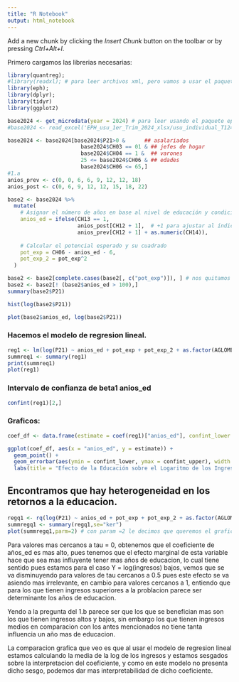 ```yaml
---
title: "R Notebook"
output: html_notebook
---
```


Add a new chunk by clicking the *Insert Chunk* button on the toolbar or by pressing *Ctrl+Alt+I*.

Primero cargamos las librerias necesarias: 

```r
library(quantreg);
#library(readxl); # para leer archivos xml, pero vamos a usar el paquete eph
library(eph);
library(dplyr);
library(tidyr)
library(ggplot2)
```

```r
base2024 <- get_microdata(year = 2024) # para leer usando el paquete eph 
#base2024 <- read_excel('EPH_usu_1er_Trim_2024_xlsx/usu_individual_T124.xlsx')

base2024 <- base2024[base2024$P21>0 &      ## asalariados
                       base2024$CH03 == 01 & ## jefes de hogar
                       base2024$CH04 == 1 &  ## varones
                       25 <= base2024$CH06 & ## edades
                       base2024$CH06 <= 65,]
#1.a
anios_prev <- c(0, 0, 6, 6, 9, 12, 12, 18)
anios_post <- c(0, 6, 9, 12, 12, 15, 18, 22)

base2 <- base2024 %>%
  mutate(
    # Asignar el número de años en base al nivel de educación y condición de finalización
    anios_ed = ifelse(CH13 == 1,
                      anios_post[CH12 + 1],  # +1 para ajustar al índice en R
                      anios_prev[CH12 + 1] + as.numeric(CH14)),
    
    # Calcular el potencial esperado y su cuadrado
    pot_exp = CH06 - anios_ed - 6,
    pot_exp_2 = pot_exp^2
  )

base2 <- base2[complete.cases(base2[, c("pot_exp")]), ] # nos quitamos los na's.
base2 <- base2[! (base2$anios_ed > 100),]
summary(base2$P21)
```

```r
hist(log(base2$P21))
```

```r
plot(base2$anios_ed, log(base2$P21))
```

### Hacemos el modelo de regresion lineal.

```r
reg1 <- lm(log(P21) ~ anios_ed + pot_exp + pot_exp_2 + as.factor(AGLOMERADO) + as.factor(CH07), data=base2)
summreq1 <- summary(reg1)
print(summreq1)
plot(reg1)
```

### Intervalo de confianza de beta1 anios_ed 

```r
confint(reg1)[2,] 
```

### Graficos: 

```r
coef_df <- data.frame(estimate = coef(reg1)["anios_ed"], confint_lower = confint(reg1)["anios_ed", 1], confint_upper = confint(reg1)["anios_ed", 2])

ggplot(coef_df, aes(x = "anios_ed", y = estimate)) +
  geom_point() +
  geom_errorbar(aes(ymin = confint_lower, ymax = confint_upper), width = 0.2) +
  labs(title = "Efecto de la Educación sobre el Logaritmo de los Ingresos", y = "Coeficiente (anios_ed)", x = "Años de educación")

```

## Encontramos que hay heterogeneidad en los retornos a la educacion. 

```r
regq1 <- rq(log(P21) ~ anios_ed + pot_exp + pot_exp_2 + as.factor(AGLOMERADO) + as.factor(CH07),data=base2,tau =1:9/10,ci = FALSE)
summregq1 <- summary(regq1,se="ker")
plot(summregq1,parm=2) # con param =2 le decimos que queremos el grafico de valores e intervalos de confianza de años de educacion. 
```

Para valores mas cercanos a tau = 0, obtenemos que el coeficiente de años_ed es mas alto, pues tenemos que el efecto marginal de esta variable hace que sea mas influyente tener mas años de educacion, lo cual tiene sentido pues estamos para el caso Y = log(ingresos) bajos, vemos que se va disminuyendo para valores de tau cercanos a 0.5 pues este efecto se va asiendo mas irrelevante, en cambio para valores cercanos a 1, entiendo que para los que tienen ingresos superiores a la problacion parece ser determinante los años de educacion. 



Yendo a la pregunta del 1.b parece ser que los que se benefician mas son los que tienen ingresos altos y bajos, sin embargo los que tienen ingresos medios en comparacion con los antes mencionados no tiene tanta influencia un año mas de educacion.


La comparacion grafica que veo es que al usar el modelo de regresion lineal estamos calculando la media de la log de los ingresos y estamos sesgados sobre la interpretacion del coeficiente, y como en este modelo no presenta dicho sesgo, podemos dar mas interpretabilidad de dicho coeficiente.


